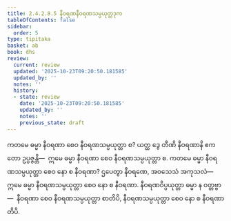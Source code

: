 ```yaml
---
title: 2.4.2.8.5 နီဝရဏနီဝရဏသမ္ပယုတ္တဒုက
tableOfContents: false
sidebar:
  order: 5
type: tipitaka
basket: ab
book: dhs
review:
  current: review
  updated: '2025-10-23T09:20:50.181585'
  updated_by: ''
  notes: ''
  history:
  - state: review
    date: '2025-10-23T09:20:50.181585'
    updated_by: ''
    notes: ''
    previous_state: draft
---
```



<ReviewStatus review={frontmatter.review} showDetails={true} />

<HypothesisAnnotation frontmatter={frontmatter} />

<DynamicBreadcrumb />

<Division number="1511" book="dhs" e="ch" v="29" p="285">

<Paragraph number="2222" book="dhs">
ကတမေ ဓမ္မာ နီဝရဏာ စေဝ နီဝရဏသမ္ပယုတ္တာ စ? ယတ္ထ ဒွေ တီဏိ နီဝရဏာနိ ဧကတော ဥပ္ပဇ္ဇန္တိ—  ဣမေ ဓမ္မာ နီဝရဏာ စေဝ နီဝရဏသမ္ပယုတ္တာ စ.
</Paragraph>

</Division>
<Division number="1512" book="dhs" e="ch" v="29" p="285">

<Paragraph number="2223" book="dhs">
ကတမေ ဓမ္မာ နီဝရဏသမ္ပယုတ္တာ စေဝ နော စ နီဝရဏာ? ဌပေတွာ နီဝရဏေ, အဝသေသံ အကုသလံ—  ဣမေ ဓမ္မာ နီဝရဏသမ္ပယုတ္တာ စေဝ နော စ နီဝရဏာ. နီဝရဏဝိပ္ပယုတ္တာ ဓမ္မာ န ဝတ္တဗ္ဗာ—  နီဝရဏာ စေဝ နီဝရဏသမ္ပယုတ္တာ စာတိပိ, နီဝရဏသမ္ပယုတ္တာ စေဝ နော စ နီဝရဏာတိပိ.
</Paragraph>
</Division>